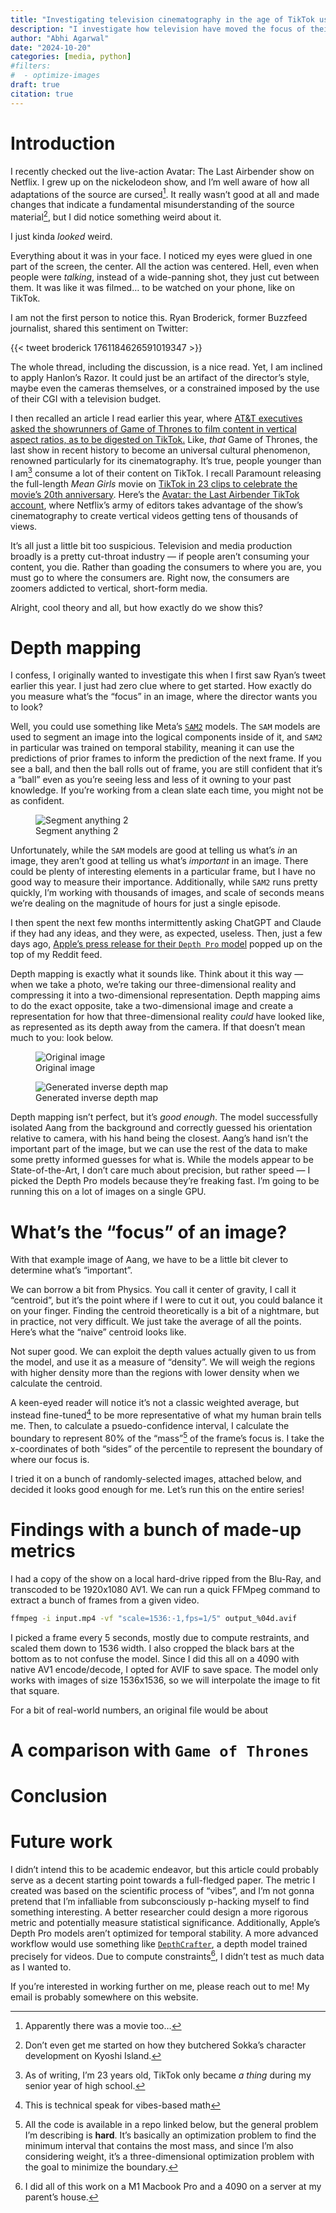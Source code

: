 ```yaml
---
title: "Investigating television cinematography in the age of TikTok using Apple's `Depth Pro` models"
description: "I investigate how television have moved the focus of their content towards the middle, as to support being cropped to be shared on vertical-short form content websites like TikTok. I find that compared to television of the past, content produced today is biased towards the center."
author: "Abhi Agarwal"
date: "2024-10-20"
categories: [media, python]
#filters:
#  - optimize-images
draft: true
citation: true
---
```


# Introduction

I recently checked out the live-action Avatar: The Last Airbender show on Netflix. I grew up on the nickelodeon show, and I'm well aware of how all adaptations of the source are cursed^[Apparently there was a movie too...]. It really wasn't good at all and made changes that indicate a fundamental misunderstanding of the source material^[Don't even get me started on how they butchered Sokka's character development on Kyoshi Island.], but I did notice something weird about it.

I just kinda *looked* weird.

Everything about it was in your face. I noticed my eyes were glued in one part of the screen, the center. All the action was centered. Hell, even when people were *talking*, instead of a wide-panning shot, they just cut between them. It was like it was filmed... to be watched on your phone, like on TikTok.

I am not the first person to notice this. Ryan Broderick, former Buzzfeed journalist, shared this sentiment on Twitter:

{{< tweet broderick 1761184626591019347 >}}

The whole thread, including the discussion, is a nice read. Yet, I am inclined to apply Hanlon's Razor. It could just be an artifact of the director's style, maybe even the cameras themselves, or a constrained imposed by the use of their CGI with a television budget.

I then recalled an article I read earlier this year, where [AT&T executives asked the showrunners of Game of Thrones to film content in vertical aspect ratios, as to be digested on TikTok.](https://www.wsj.com/arts-culture/television/game-of-thrones-true-blood-creators-3-body-problem-netflix-d0aa9420?mod=style_feat1_magazine_pos1) Like, *that* Game of Thrones, the last show in recent history to become an universal cultural phenomenon, renowned particularly for its cinematography. It's true, people younger than I am^[As of writing, I'm 23 years old, TikTok only became *a thing* during my senior year of high school.] consume a lot of their content on TikTok. I recall Paramount releasing the full-length *Mean Girls* movie on [TikTok in 23 clips to celebrate the movie's 20th anniversary](https://variety.com/2023/digital/news/mean-girls-free-tiktok-23-parts-paramount-1235743213/). Here's the [Avatar: the Last Airbender TikTok account](https://www.tiktok.com/@avatarnetflix), where Netflix's army of editors takes advantage of the show's cinematography to create vertical videos getting tens of thousands of views.

It's all just a little bit too suspicious. Television and media production broadly is a pretty cut-throat industry — if people aren't consuming your content, you die. Rather than goading the consumers to where you are, you must go to where the consumers are. Right now, the consumers are zoomers addicted to vertical, short-form media.

Alright, cool theory and all, but how exactly do we show this?

# Depth mapping

I confess, I originally wanted to investigate this when I first saw Ryan's tweet earlier this year. I just had zero clue where to get started. How exactly do you measure what's the "focus" in an image, where the director wants you to look?

Well, you could use something like Meta's [`SAM2`](https://github.com/facebookresearch/sam2) models. The `SAM` models are used to segment an image into the logical components inside of it, and `SAM2` in particular was trained on temporal stability, meaning it can use the predictions of prior frames to inform the prediction of the next frame. If you see a ball, and then the ball rolls out of frame, you are still confident that it's a "ball" even as you're seeing less and less of it owning to your past knowledge. If you're working from a clean slate each time, you might not be as confident.

![Segment anything 2](https://raw.githubusercontent.com/facebookresearch/sam2/refs/heads/main/assets/sa_v_dataset.jpg)

Unfortunately, while the `SAM` models are good at telling us what's *in* an image, they aren't good at telling us what's *important* in an image. There could be plenty of interesting elements in a particular frame, but I have no good way to measure their importance. Additionally, while `SAM2` runs pretty quickly, I'm working with thousands of images, and scale of seconds means we're dealing on the magnitude of hours for just a single episode.

I then spent the next few months intermittently asking ChatGPT and Claude if they had any ideas, and they were, as expected, useless. Then, just a few days ago, [Apple's press release for their `Depth Pro` model](https://machinelearning.apple.com/research/depth-pro) popped up on the top of my Reddit feed.

Depth mapping is exactly what it sounds like. Think about it this way — when we take a photo, we're taking our three-dimensional reality and compressing it into a two-dimensional representation. Depth mapping aims to do the exact opposite, take a two-dimensional image and create a representation for how that three-dimensional reality *could* have looked like, as represented as its depth away from the camera. If that doesn't mean much to you: look below.

::: {layout-ncol=2}
![Original image](assets/aang-still.jpg)

![Generated inverse depth map](assets/aang-still-inverse-depth.png)
:::

Depth mapping isn't perfect, but it's *good enough*. The model successfully isolated Aang from the background and correctly guessed his orientation relative to camera, with his hand being the closest. Aang's hand isn't the important part of the image, but we can use the rest of the data to make some pretty informed guesses for what is. While the models appear to be State-of-the-Art, I don't care much about precision, but rather speed — I picked the Depth Pro models because they're freaking fast. I'm going to be running this on a lot of images on a single GPU.

# What's the "focus" of an image?

With that example image of Aang, we have to be a little bit clever to determine what's "important".

We can borrow a bit from Physics. You call it center of gravity, I call it "centroid", but it's the point where if I were to cut it out, you could balance it on your finger. Finding the centroid theoretically is a bit of a nightmare, but in practice, not very difficult. We just take the average of all the points. Here's what the "naive" centroid looks like.

Not super good. We can exploit the depth values actually given to us from the model, and use it as a measure of "density". We will weigh the regions with higher density more than the regions with lower density when we calculate the centroid.

A keen-eyed reader will notice it's not a classic weighted average, but instead fine-tuned^[This is technical speak for vibes-based math] to be more representative of what my human brain tells me. Then, to calculate a psuedo-confidence interval, I calculate the boundary to represent 80% of the "mass"^[All the code is available in a repo linked below, but the general problem I'm describing is **hard**. It's basically an optimization problem  to find the minimum interval that contains the most mass, and since I'm also considering weight, it's a three-dimensional optimization problem with the goal to minimize the boundary.] of the frame's focus is. I take the x-coordinates of both "sides" of the percentile to represent the boundary of where our focus is.

I tried it on a bunch of randomly-selected images, attached below, and decided it looks good enough for me. Let's run this on the entire series!

# Findings with a bunch of made-up metrics

I had a copy of the show on a local hard-drive ripped from the Blu-Ray, and transcoded to be 1920x1080 AV1. We can run a quick FFMpeg command to extract a bunch of frames from a given video.

```bash
ffmpeg -i input.mp4 -vf "scale=1536:-1,fps=1/5" output_%04d.avif
```

I picked a frame every 5 seconds, mostly due to compute restraints, and scaled them down to 1536 width. I also cropped the black bars at the bottom as to not confuse the model. Since I did this all on a 4090 with native AV1 encode/decode, I opted for AVIF to save space. The model only works with images of size 1536x1536, so we will interpolate the image to fit that square.

For a bit of real-world numbers, an original file would be about

# A comparison with `Game of Thrones`


# Conclusion

# Future work

I didn't intend this to be academic endeavor, but this article could probably serve as a decent starting point towards a full-fledged paper. The metric I created was based on the scientific process of "vibes", and I'm not gonna pretend that I'm infalliable from subconsciously p-hacking myself to find something interesting. A better researcher could design a more rigorous metric and potentially measure statistical significance. Additionally, Apple's Depth Pro models aren't optimized for temporal stability. A more advanced workflow would use something like [`DepthCrafter`](https://github.com/Tencent/DepthCrafter), a depth model trained precisely for videos. Due to compute constraints^[I did all of this work on a M1 Macbook Pro and a 4090 on a server at my parent's house.], I didn't test as much data as I wanted to.

If you're interested in working further on me, please reach out to me! My email is probably somewhere on this website.
